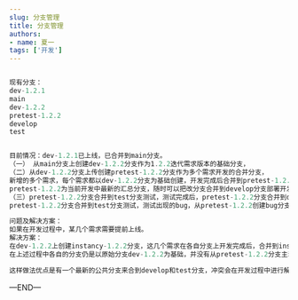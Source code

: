 ```yaml
---
slug: 分支管理
title: 分支管理
authors:
- name: 夏一
tags: ['开发']
---
```




```jsx

现有分支：
dev-1.2.1
main
dev-1.2.2
pretest-1.2.2
develop
test


目前情况：dev-1.2.1已上线，已合并到main分支。
（一） 从main分支上创建dev-1.2.2分支作为1.2.2迭代需求版本的基础分支，
（二）从dev-1.2.2分支上传创建pretest-1.2.2分支作为多个需求开发的合并分支，
新增的多个需求，每个需求都以dev-1.2.2分支为基础创建，开发完成后合并到pretest-1.2.2汇总，
pretest-1.2.2为当前开发中最新的汇总分支，随时可以把改分支合并到develop分支部署开发环境联调接口，也可以合并到test分支部署测试环境进行测试。
（三）pretest-1.2.2分支合并到test分支测试，测试完成后，pretest-1.2.2分支合并到dev-1.2.2分支，由dev-1.2.2分支合并到main分支部署正式环境。
pretest-1.2.2分支合并到test分支测试，测试出现的bug，从pretest-1.2.2创建bug分支修改bug，修复bug后合并到pretest-1.2.2分支，pretest-1.2.2分支合并到test分支测试进行复测。bug复测完毕重复（三）的流程。

问题及解决方案：
如果在开发过程中，某几个需求需要提前上线。
解决方案：
在dev-1.2.2上创建instancy-1.2.2分支，这几个需求在各自分支上开发完成后，合并到instancy-1.2.2分支，由instancy-1.2.2分支合并到develop分支部署开发环境联调接口，由instancy-1.2.2分支合并到test分支部署测试环境进行测试，测试阶段完成后由instancy-1.2.2合并到dev-1.2.2，dev-1.2.2合并到main分支，发布正式环境。剩余几个分支分别从dev-1.2.2分支拉取最新代码。继续剩余分支的开发。后续仍然走各自分支合并到pretest-1.2.2分支，pretest-1.2.2分支合并到develop，pretest-1.2.2分支合并到test分支，pretest-1.2.2合并到dev-1.2.2，dev-1.2.2合并到main部署正式环境的流程。
在上述过程中各自的分支仍是以原始分支dev-1.2.2为基础，并没有从pretest-1.2.2分支主动拉取其他分支提交的代码，如果两个分支相互关联，可以两个分支之间相互合并。然后合并到pretest-1.2.2分支。

这样做法优点是有一个最新的公共分支来合到develop和test分支，冲突会在开发过程中进行解决，而不是各个分支在上线时才合并如果发现有冲突，上线前还要解决冲突。


```



—END—